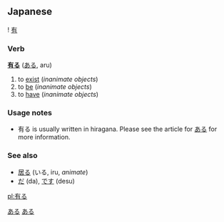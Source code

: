 ==Japanese==   
{{ja-kanjitab-top}}
! [[有]]
{{ja-kanjitab-bottom}}                                    
===Verb===
'''[[有]]る''' ([[ある]], aru)

# to [[exist]] (''inanimate objects'')
# to [[be]] (''inanimate objects'')
# to [[have]] (''inanimate objects'')

===Usage notes===
*有る is usually written in hiragana. Please see the article for [[ある]] for more information.

===See also===
*[[居る]] (いる, iru, ''animate'')
*[[だ]] (da), [[です]] (desu)

[[Category:Japanese language|ある]]
[[Category:Japanese Type 1 Verbs|ある]]

[[pl:有る]]